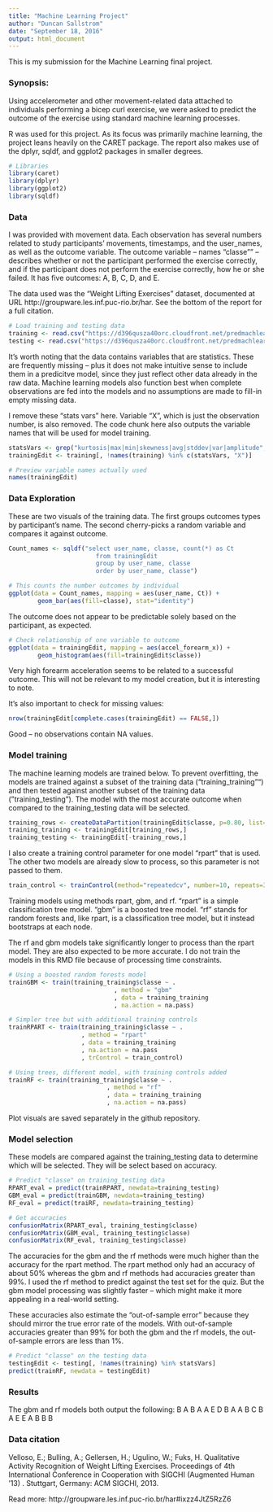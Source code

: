 ```yaml
---
title: "Machine Learning Project"
author: "Duncan Sallstrom"
date: "September 18, 2016"
output: html_document
---
```


This is my submission for the Machine Learning final project.

### Synopsis:

Using accelerometer and other movement-related data attached to individuals performing a bicep curl exercise, we were asked to predict the outcome of the exercise using standard machine learning processes.

R was used for this project. As its focus was primarily machine learning, the project leans heavily on the CARET package. The report also makes use of the dplyr, sqldf, and ggplot2 packages in smaller degrees.

```r
# Libraries
library(caret)
library(dplyr)
library(ggplot2)
library(sqldf)
```

### Data

I was provided with movement data. Each observation has several numbers related to study participants' movements, timestamps, and the user_names, as well as the outcome variable. The outcome variable -- names "classe"" -- describes whether or not the participant performed the exercise correctly, and if the participant does not perform the exercise correctly, how he or she failed. It has five outcomes: A, B, C, D, and E.

The data used was the "Weight Lifting Exercises" dataset, documented at URL http://groupware.les.inf.puc-rio.br/har. See the bottom of the report for a full citation.

```r
# Load training and testing data
training <- read.csv("https://d396qusza40orc.cloudfront.net/predmachlearn/pml-training.csv")
testing <- read.csv("https://d396qusza40orc.cloudfront.net/predmachlearn/pml-testing.csv")
```

It's worth noting that the data contains variables that are statistics. These are frequently missing -- plus it does not make intuitive sense to include them in a predicitve model, since they just reflect other data already in the raw data. Machine learning models also function best when complete observations are fed into the models and no assumptions are made to fill-in empty missing data.

I remove these "stats vars" here. Variable "X", which is just the observation number, is also removed. The code chunk here also outputs the variable names that will be used for model training.

```r
statsVars <- grep("kurtosis|max|min|skewness|avg|stddev|var|amplitude", value=TRUE, names(training))
trainingEdit <- training[, !names(training) %in% c(statsVars, "X")]

# Preview variable names actually used
names(trainingEdit)
```

### Data Exploration

These are two visuals of the training data. The first groups outcomes types by participant's name. The second cherry-picks a random variable and compares it against outcome.

```r
Count_names <- sqldf("select user_name, classe, count(*) as Ct
                        from trainingEdit
                        group by user_name, classe
                        order by user_name, classe")

# This counts the number outcomes by individual
ggplot(data = Count_names, mapping = aes(user_name, Ct)) +
        geom_bar(aes(fill=classe), stat="identity")
```

The outcome does not appear to be predictable solely based on the participant, as expected.

```r
# Check relationship of one variable to outcome
ggplot(data = trainingEdit, mapping = aes(accel_forearm_x)) +
        geom_histogram(aes(fill=trainingEdit$classe))
```

Very high forearm acceleration seems to be related to a successful outcome. This will not be relevant to my model creation, but it is interesting to note.

It's also important to check for missing values:
```r
nrow(trainingEdit[complete.cases(trainingEdit) == FALSE,])
```

Good -- no observations contain NA values.

### Model training

The machine learning models are trained below. To prevent overfitting, the models are trained against a subset of the training data ("training_training"") and then tested against another subset of the training data ("training_testing"). The model with the most accurate outcome when compared to the training_testing data will be selected.

```r
training_rows <- createDataPartition(trainingEdit$classe, p=0.80, list=FALSE)
training_training <- trainingEdit[training_rows,]
training_testing <- trainingEdit[-training_rows,]
```

I also create a training control parameter for one model "rpart" that is used. The other two models are already slow to process, so this parameter is not passed to them.

```r
train_control <- trainControl(method="repeatedcv", number=10, repeats=3) # Use object in train function
```

Training models using methods rpart, gbm, and rf. "rpart" is a simple classification tree model. "gbm" is a boosted tree model. "rf" stands for random forests and, like rpart, is a classification tree model, but it instead bootstraps at each node.

The rf and gbm models take significantly longer to process than the rpart model. They are also expected to be more accurate. I do not train the models in this RMD file because of processing time constraints.

```r
# Using a boosted random forests model
trainGBM <- train(training_training$classe ~ .
                             , method = "gbm"
                             , data = training_training
                             , na.action = na.pass)

# Simpler tree but with additional training controls
trainRPART <- train(training_training$classe ~ .
                    , method = "rpart"
                    , data = training_training
                    , na.action = na.pass
                    , trControl = train_control)

# Using trees, different model, with training controls added 
trainRF <- train(training_training$classe ~ .
                           , method = "rf"
                           , data = training_training
                           , na.action = na.pass)
```

Plot visuals are saved separately in the github repository.

### Model selection

These models are compared against the training_testing data to determine which will be selected. They will be select based on accuracy.

```r
# Predict "classe" on training_testing data
RPART_eval = predict(trainRPART, newdata=training_testing)
GBM_eval = predict(trainGBM, newdata=training_testing)
RF_eval = predict(traiRF, newdata=training_testing)

# Get accuracies
confusionMatrix(RPART_eval, training_testing$classe)
confusionMatrix(GBM_eval, training_testing$classe)
confusionMatrix(RF_eval, training_testing$classe)
```

The accuracies for the gbm and the rf methods were much higher than the accuracy for the rpart method. The rpart method only had an accuracy of about 50% whereas the gbm and rf methods had accuracies greater than 99%. I used the rf method to predict against the test set for the quiz. But the gbm model processing was slightly faster -- which might make it more appealing in a real-world setting.

These accuracies also estimate the "out-of-sample error" because they should mirror the true error rate of the models. With out-of-sample accuracies greater than 99% for both the gbm and the rf models, the out-of-sample errors are less than 1%.

```r
# Predict "classe" on the testing data
testingEdit <- testing[, !names(training) %in% statsVars]
predict(trainRF, newdata = testingEdit)
```

### Results

The gbm and rf models both output the following:
B A B A A E D B A A B C B A E E A B B B

### Data citation
Velloso, E.; Bulling, A.; Gellersen, H.; Ugulino, W.; Fuks, H. Qualitative Activity Recognition of Weight Lifting Exercises. Proceedings of 4th International Conference in Cooperation with SIGCHI (Augmented Human '13) . Stuttgart, Germany: ACM SIGCHI, 2013.

Read more: http://groupware.les.inf.puc-rio.br/har#ixzz4JtZ5RzZ6

